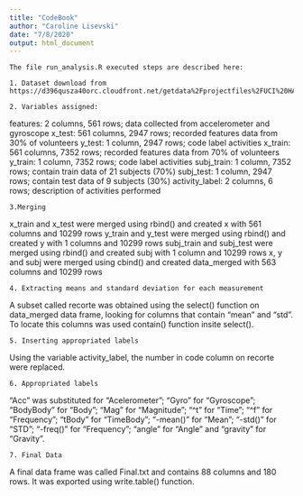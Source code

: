 ```yaml
---
title: "CodeBook"
author: "Caroline Lisevski"
date: "7/8/2020"
output: html_document
---
```

    The file run_analysis.R executed steps are described here:
    
    1. Dataset download from https://d396qusza40orc.cloudfront.net/getdata%2Fprojectfiles%2FUCI%20HAR%20Dataset.zip
    
    2. Variables assigned:
features: 2 columns, 561 rows; data collected from accelerometer and gyroscope
x_test: 561 columns, 2947 rows; recorded features data from 30% of volunteers
y_test: 1 column, 2947 rows; code label activities
x_train: 561 columns, 7352 rows; recorded features data from 70% of volunteers
y_train: 1 column, 7352 rows; code label activities
subj_train: 1 column, 7352 rows; contain train data of 21 subjects (70%)
subj_test: 1 column, 2947 rows; contain test data of 9 subjects (30%)
activity_label: 2 columns, 6 rows; description of activities performed

    3.Merging
x_train and x_test were merged using rbind() and created x with 561 columns and 10299 rows
y_train and y_test were merged using rbind() and created y with 1 columns and 10299 rows
subj_train and subj_test were merged using rbind() and created subj with 1 column and 10299 rows
x, y and subj were merged using cbind() and created data_merged with 563 columns and 10299 rows

    4. Extracting means and standard deviation for each measurement
A subset called recorte was obtained using the select() function on data_merged data frame, looking for columns that contain "mean" and "std". To locate this columns was used contain() function insite select().

    5. Inserting appropriated labels
Using the variable activity_label, the number in code column on recorte were replaced.
    
    6. Appropriated labels
"Acc" was substituted for "Acelerometer"; "Gyro" for "Gyroscope"; "BodyBody" for "Body"; "Mag" for "Magnitude"; "^t" for "Time"; "^f" for "Frequency"; "tBody" for "TimeBody"; "-mean()" for "Mean"; "-std()" for "STD"; "-freq()" for "Frequency"; "angle" for "Angle" and "gravity" for "Gravity".

    7. Final Data
A final data frame was called Final.txt and contains 88 columns and 180 rows. It was exported using write.table() function.
